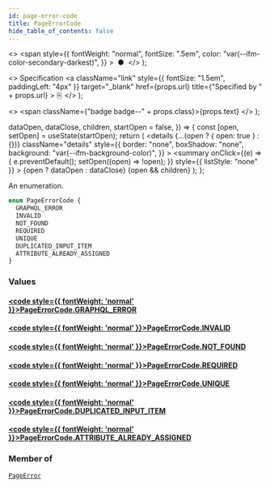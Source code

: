 ```yaml
---
id: page-error-code
title: PageErrorCode
hide_table_of_contents: false
---
```


  <>
    <span
      style={{
        fontWeight: "normal",
        fontSize: ".5em",
        color: "var(--ifm-color-secondary-darkest)",
      }}
    >
      &nbsp;●&nbsp;
    </span>
  </>
);

  <>
    Specification
    <a
      className="link"
      style={{ fontSize: "1.5em", paddingLeft: "4px" }}
      target="\_blank"
      href={props.url}
      title={"Specified by " + props.url}
    >
      ⎘
    </a>
  </>
);

  <>
    <span className={"badge badge--" + props.class}>{props.text}</span>
  </>
);


  dataOpen,
  dataClose,
  children,
  startOpen = false,
}) => {
  const [open, setOpen] = useState(startOpen);
  return (
    <details
      {...(open ? { open: true } : {})}
      className="details"
      style={{
        border: "none",
        boxShadow: "none",
        background: "var(--ifm-background-color)",
      }}
    >
      <summary
        onClick={(e) => {
          e.preventDefault();
          setOpen((open) => !open);
        }}
        style={{ listStyle: "none" }}
      >
        {open ? dataOpen : dataClose}
      </summary>
      {open && children}
    </details>
  );
};

An enumeration.

```graphql
enum PageErrorCode {
  GRAPHQL_ERROR
  INVALID
  NOT_FOUND
  REQUIRED
  UNIQUE
  DUPLICATED_INPUT_ITEM
  ATTRIBUTE_ALREADY_ASSIGNED
}
```

### Values

#### [<code style={{ fontWeight: 'normal' }}>PageErrorCode.<b>GRAPHQL_ERROR</b></code>](#)

>

#### [<code style={{ fontWeight: 'normal' }}>PageErrorCode.<b>INVALID</b></code>](#)

>

#### [<code style={{ fontWeight: 'normal' }}>PageErrorCode.<b>NOT_FOUND</b></code>](#)

>

#### [<code style={{ fontWeight: 'normal' }}>PageErrorCode.<b>REQUIRED</b></code>](#)

>

#### [<code style={{ fontWeight: 'normal' }}>PageErrorCode.<b>UNIQUE</b></code>](#)

>

#### [<code style={{ fontWeight: 'normal' }}>PageErrorCode.<b>DUPLICATED_INPUT_ITEM</b></code>](#)

>

#### [<code style={{ fontWeight: 'normal' }}>PageErrorCode.<b>ATTRIBUTE_ALREADY_ASSIGNED</b></code>](#)

>

### Member of

[`PageError`](../../../api-reference/pages/objects/page-error) <Badge class="secondary" text="object"/>
